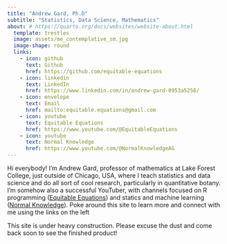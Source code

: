 ```yaml
---
title: "Andrew Gard, Ph.D"
subtitle: "Statistics, Data Science, Mathematics"
about: # https://quarto.org/docs/websites/website-about.html
  template: trestles
  image: assets/me_contemplative_sm.jpg
  image-shape: round
  links:
    - icon: github
      text: Github
      href: https://github.com/equitable-equations
    - icon: linkedin
      text: LinkedIn
      href: https://www.linkedin.com/in/andrew-gard-0953a5258/
    - icon: envelope
      text: Email
      href: mailto:equitable.equations@gmail.com
    - icon: youtube
      text: Equitable Equations
      href: https://www.youtube.com/@EquitableEquations 
    - icon: youtube
      text: Normal Knowledge
      href: https://www.youtube.com/@NormalKnowledgeAG
---
```


Hi everybody! I'm Andrew Gard, professor of mathematics at Lake Forest College, just outside of Chicago, USA, where I teach statistics and data science and do all sort of cool research, particularly in quantitative botany. I'm somehow also a successful YouTuber, with channels focused on R programming ([Equitable Equations](https://www.youtube.com/@EquitableEquations)) and statics and machine learning ([Normal Knowledge](https://www.youtube.com/@NormalKnowledgeAG)). Poke around this site to learn more and connect with me using the links on the left

This site is under heavy construction. Please excuse the dust and come back soon to see the finished product!




